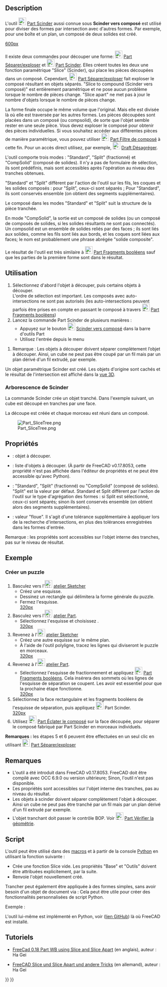 <languages/>
{{Docnav/fr
|[[Part_SliceApart/fr|Séparer/exploser]]
|[[Part_XOR/fr|OU exclusif]]
|[[Part_Workbench/fr|Atelier Part]]
|IconL=Part_SliceApart.svg
|IconR=Part_XOR.svg
|IconC=Workbench_Part.svg
}}

{{GuiCommand/fr
|Name=Part Slice
|Name/fr=Part Scinder
|MenuLocation=Part → Scinder → Scinder vers composé
|Workbenches=[[Part_Workbench/fr|Part]]
|Version=0.17
|SeeAlso=[[Part_BooleanFragments/fr|Part Fragments booléens]], [[Part_XOR/fr|Part OU exclusif]], [[Part_CompJoinFeatures/fr|Part Jointure]], [[Part_Boolean/fr|Part Opérations booléennes]]
}}

==Description== 

L'outil [[Image:Part_Slice.svg|24px]] [[Part_Slice/fr|Part Scinder]] aussi connue sous '''Scinder vers composé''' est utilisé pour diviser des formes par intersection avec d'autres formes. Par exemple, pour une boîte et un plan, un composé de deux solides est créé.

[[image:Part_Slice_Demo.png|600px]]

{{Caption|Ci-dessus : les pièces ont été déplacées manuellement après l'operation, pour montrer le découpage}}

Il existe deux commandes pour découper une forme: [[Image:Part_SliceApart.svg|24px]] [[Part_SliceApart/fr|Part Séparer/exploser]] et [[Image:Part_Slice.svg|24px]] [[Part_Slice/fr|Part Scinder]]. Elles créent toutes les deux une fonction paramétrique "Slice" (Scinder), qui place les pièces découpées dans un composé. Cependant, [[Image:Part_SliceApart.svg|24px]] [[Part_SliceApart/fr|Part Séparer/exploser]] fait exploser le composé résultant en objets séparés. "Slice to compound (Scinder vers composé)" est entièrement paramétrique et ne pose aucun problème lorsque le nombre de pièces change. "Slice apart" ne met pas à jour le nombre d'objets lorsque le nombre de pièces change.

La forme  finale occupe le même volume que l'original. Mais elle est divisée là où elle est traversée par les autres formes. Les pièces découpées sont placées dans un composé (ou compsolid), de sorte que l'objet semble rester en une seule pièce. Vous devez exploser le composé pour obtenir des pièces individuelles. Si vous souhaitez accéder aux différentes pièces de manière paramétrique, vous pouvez utiliser [[Image:Part_CompoundFilter.svg|24px]] [[Part_CompoundFilter/fr|Part Filtre de composé]] à cette fin. Pour un accès direct utilisez, par exemple, [[Image:Draft_Downgrade.svg|24px]] [[Draft_Downgrade/fr|Draft Désagréger]].

L'outil comporte trois modes : "Standard", "Split" (fractionné) et "CompSolid" (composé de solides). Il n'y a pas de formulaire de sélection, ils sont prédéfinis, mais sont accessibles après l'opération au niveau des tranches obtenues.

"Standard" et "Split" diffèrent par l'action de l'outil sur les fils, les coques et les solides composés : pour "Split", ceux-ci sont séparés ; Pour "Standard", ils sont conservés ensemble (on obtient des segments supplémentaires).

Le composé dans les modes "Standard" et "Split" suit la structure de la pièce tranchée. 

En mode "CompSolid", la sortie est un composé de solides (ou un composé de composés de solides, si les solides résultants ne sont pas connectés). Un compsolid est un ensemble de solides reliés par des faces ; ils sont liés aux solides, comme les fils sont liés aux bords, et les coques sont liées aux faces; le nom est probablement une phrase abrégée "solide composite".

Le résultat de l'outil est très similaire à [[Image:Part_BooleanFragments.svg|24px]] [[Part_BooleanFragments/fr|Part Fragments booléens]] sauf que les parties de la première forme sont dans le résultat.

<span id="Usage"></span>
==Utilisation== 

# Sélectionnez d'abord l'objet à découper, puis certains objets à découper. <br /> L'ordre de sélection est important. Les composés avec auto-intersections ne sont pas autorisés (les auto-intersections peuvent parfois être prises en compte en passant le composé à travers [[Image:Part_BooleanFragments.svg|24px]] [[Part_BooleanFragments/fr|Part Fragments booléens]])
# Lancez la commande Part Scinder de plusieurs manières :
#* Appuyez sur le bouton [[Image:Part_Slice.svg|24px]] [[Part_Slice/fr|Scinder vers composé]] dans la barre d'outils Part
#* Utilisez l'entrée {{MenuCommand|Part → Scinder → Scinder vers composé}} depuis le menu

# Remarque ː Les objets à découper doivent séparer complètement l’objet à découper. Ainsi, un cube ne peut pas être coupé par un fil mais par un plan dérivé d'un fil extrudé, par exemple. 

Un objet paramétrique Scinder est créé. Les objets d'origine sont cachés et le résultat de l'intersection est affiché dans la [[3D_view/fr|vue 3D]].

=== Arborescence de Scinder ===
La commande Scinder crée un objet tranché. Dans l'exemple suivant, un cube est découpé en tranches par une face.

La découpe est créée et chaque morceau est réuni dans un composé.

[[Image:Part_SliceTree.png]]

<span id="Properties"></span>
==Propriétés== 

{{TitleProperty|Slice}}
* {{PropertyData|Base}} : objet à découper.
* {{PropertyData|Tools}} : liste d'objets à découper. (À partir de FreeCAD v0.17.8053, cette propriété n'est pas affichée dans l'éditeur de propriétés et ne peut être accessible qu'avec Python).
* {{PropertyData|Mode}} : "Standard", "Split" (fractionné)  ou "CompSolid" (composé de solides). "Split" est la valeur par défaut. Standard et Split diffèrent par l'action de l'outil sur le type d'agrégation des formes : si Split est sélectionné, ceux-ci sont séparés; sinon ils sont conservés ensemble (on obtient alors  des segments supplémentaires).
* {{PropertyData|Tolerance}} : valeur "floue". Il s'agit d'une tolérance supplémentaire à appliquer lors de la recherche d'intersections, en plus des tolérances enregistrées dans les formes d'entrée.

̈Remarque : les propriétés sont accessibles sur l'objet interne des tranches, pas sur le niveau de résultat.

<span id="Example"></span>
==Exemple==

<span id="Creating_a_Puzzle"></span>
===Créer un puzzle===

# Basculez vers l'[[Image:Workbench_Sketcher.svg|24px]] [[Sketcher_Workbench/fr|atelier Sketcher]]
#* Créez une esquisse.
#* Dessinez un rectangle qui délimitera la forme générale du puzzle.
#* Fermez l'esquisse. <br />[[image:slice_example_step1.png|320px]]
# Basculez vers l'[[Image:Workbench_Part.svg|24px]] [[Part_Workbench/fr|atelier Part]]. 
#* Sélectionnez l'esquisse et choisissez {{MenuCommand|Part → [[Image:Part_MakeFace.svg|24px]] [[Part_MakeFace/fr|Créer une face]]}}.<br />[[image:slice_example_step2.png|320px]]
# Revenez à l'[[Image:Workbench_Sketcher.svg|24px]] [[Sketcher_Workbench/fr|atelier Sketcher]]
#* Créez une autre esquisse sur le même plan.
#* À l'aide de l'outil polyligne, tracez les lignes qui diviseront le puzzle en morceaux. <br />[[image:slice_example_step3.png|320px]]
# Revenez à l'[[Image:Workbench_Part.svg|24px]] [[Part_Workbench/fr|atelier Part]].
#* Sélectionnez l'esquisse de fractionnement et appliquez [[Image:Part_BooleanFragments.svg|24px]] [[Part_BooleanFragments/fr|Part Fragments booléens]]. Cela insérera des sommets où les lignes de l'esquisse de séparation se coupent. Les avoir est essentiel pour que la prochaine étape fonctionne.<br />[[image:slice_example_step4.png|320px]]
# Sélectionnez la face rectangulaire et les fragments booléens de l'esquisse de séparation, puis appliquez [[Image:Part_Slice.svg|24px]] Part Scinder.<br />[[image:slice_example_step5.png|320px]]
# Utilisez [[Image:Part_ExplodeCompound.svg|24px]] [[Part_ExplodeCompound/fr|Part Éclater le composé]] sur la face découpée, pour séparer le composé fabriqué par Part Scinder en morceaux individuels.

'''Remarques :''' les étapes 5 et 6 peuvent être effectuées en un seul clic en utilisant [[Image:Part_SliceApart.svg|24px]] [[Part_SliceApart/fr|Part Séparer/exploser]]

<span id="Notes"></span>
==Remarques== 

* L'outil a été introduit dans FreeCAD v0.17.8053. FreeCAD doit être compilé avec OCC 6.9.0 ou version ultérieure; Sinon, l'outil n'est pas disponible.
* ̈Les propriétés sont accessibles sur l'objet interne des tranches, pas au niveau du résultat.
* Les objets à scinder doivent séparer complètement l'objet à découper. Ainsi un cube ne peut pas être tranché par un fil mais par un plan dérivé d'un fil extrudé par exemple.
* L'objet tranchant doit passer le contrôle BOP. Voir [[Image:Part_CheckGeometry.svg|24px]] [[Part_CheckGeometry/fr|Part Vérifier la géométrie]].

<span id="Scripting"></span>
==Script== 

L'outil peut être utilisé dans des [[Macros/fr|macros]] et à partir de la console [[Python/fr|Python]] en utilisant la fonction suivante :
{{Code|code=BOPTools.SplitFeatures.makeSlice(name)}}

* Crée une fonction Slice vide. Les propriétés "Base" et "Outils" doivent être attribuées explicitement, par la suite.
* Renvoie l'objet nouvellement créé.

Trancher peut également être appliquée à des formes simples, sans avoir besoin d'un objet de document via :
{{Code|code=BOPTools.SplitAPI.slice(base_shape, tool_shapes, mode, tolerance = 0.0)}}
Cela peut être utile pour créer des fonctionnalités personnalisées de script Python.


Exemple :
{{code|code=
import BOPTools.SplitFeatures
j = BOPTools.SplitFeatures.makeSlice(name= 'Slice')
j.Base = FreeCADGui.Selection.getSelection()[0]
j.Tools = FreeCADGui.Selection.getSelection()[1:]
}}

L'outil lui-même est implémenté en Python, voir {{FileName|/Mod/Part/BOPTools/SplitFeatures.py}} ([https://github.com/FreeCAD/FreeCAD/blob/master/src/Mod/Part/BOPTools/SplitFeatures.py lien GitHub]) là où FreeCAD est installé.


<span id="Tutorials"></span>
==Tutoriels== 

* [https://www.youtube.com/watch?v=tzHkQaHgrfQ FreeCad 0.18 Part WB using Slice and Slice Apart] (en anglais), auteur : Ha Gei

* [https://www.youtube.com/watch?v=JJAL5JmqqKQ FreeCAD Slice und Slice Apart und andere Tricks] (en allemand), auteur : Ha Gei


{{Docnav/fr
|[[Part_SliceApart/fr|Séparer/exploser]]
|[[Part_XOR/fr|OU exclusif]]
|[[Part_Workbench/fr|Atelier Part]]
|IconL=Part_SliceApart.svg
|IconR=Part_XOR.svg
|IconC=Workbench_Part.svg
}}

{{Part Tools navi{{#translation:}}}}
{{Userdocnavi{{#translation:}}}}